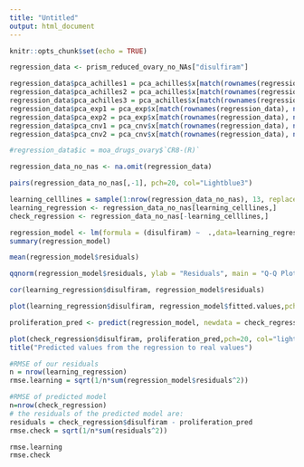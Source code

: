 ```yaml
---
title: "Untitled"
output: html_document
---
```


```r
knitr::opts_chunk$set(echo = TRUE)
```

```r

regression_data <- prism_reduced_ovary_no_NAs["disulfiram"]

regression_data$pca_achilles1 = pca_achilles$x[match(rownames(regression_data), names(pca_achilles$x[,1])),1]
regression_data$pca_achilles2 = pca_achilles$x[match(rownames(regression_data), names(pca_achilles$x[,2])),2]
regression_data$pca_achilles3 = pca_achilles$x[match(rownames(regression_data), names(pca_achilles$x[,3])),3]
regression_data$pca_exp1 = pca_exp$x[match(rownames(regression_data), names(pca_exp$x[,1])),1]
regression_data$pca_exp2 = pca_exp$x[match(rownames(regression_data), names(pca_exp$x[,2])),2]
regression_data$pca_cnv1 = pca_cnv$x[match(rownames(regression_data), names(pca_cnv$x[,1])),1]
regression_data$pca_cnv2 = pca_cnv$x[match(rownames(regression_data), names(pca_cnv$x[,2])),2]

#regression_data$ic = moa_drugs_ovary$`CR8-(R)`

regression_data_no_nas <- na.omit(regression_data)

pairs(regression_data_no_nas[,-1], pch=20, col="Lightblue3")

```


```r
learning_celllines = sample(1:nrow(regression_data_no_nas), 13, replace = F)
learning_regression <- regression_data_no_nas[learning_celllines,]
check_regression <- regression_data_no_nas[-learning_celllines,]


```


```r
regression_model <- lm(formula = (disulfiram) ~  .,data=learning_regression)
summary(regression_model)
```


```r
mean(regression_model$residuals)

qqnorm(regression_model$residuals, ylab = "Residuals", main = "Q-Q Plot residuals" );qqline(regression_model$residuals)
```

```r


cor(learning_regression$disulfiram, regression_model$residuals)

plot(learning_regression$disulfiram, regression_model$fitted.values,pch=20, col="light blue", xlab = "Control", ylab = "Residuals");abline(0,1,col="red")
```


```r
proliferation_pred <- predict(regression_model, newdata = check_regression)

plot(check_regression$disulfiram, proliferation_pred,pch=20, col="lightblue3", xlab = "Real values", ylab = "Predicted values");abline(0,1,col="red" )
title("Predicted values from the regression to real values")
```


```r
#RMSE of our residuals
n = nrow(learning_regression)
rmse.learning = sqrt(1/n*sum(regression_model$residuals^2))

#RMSE of predicted model
n=nrow(check_regression)
# the residuals of the predicted model are: 
residuals = check_regression$disulfiram - proliferation_pred
rmse.check = sqrt(1/n*sum(residuals^2))

rmse.learning
rmse.check
```

